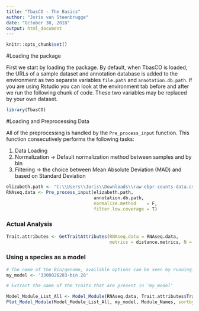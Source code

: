 ---
title: "TbasCO - The Basics"
author: "Joris van Steenbrugge"
date: "October 30, 2018"
output: html_document
---

```{r setup, include=FALSE}
knitr::opts_chunk$set()
```

#Loading the package

First we start by loading the package. By default, when TbasCO is loaded, the URLs of a sample dataset and annotation database is added to the environment as two separate variables `file.path` and `annotation.db.path`. If you are using Rstudio you can look at the environment tab before and after we run the following chunk of code. These two variables may be replaced by your own dataset.

```{r}
library(TbasCO)
```


#Loading and Preprocessing Data


All of the preprocessing is handled by the `Pre_process_input` function.
This function consecutively performs the following tasks:

1. Data Loading
2. Normalization -> Default normalization method between samples and by bin
3. Filtering -> the choice between Mean Absolute Deviation (MAD) and based on Standard Deviation

```{r}
elizabeth.path <- "C:\\Users\\Joris\\Downloads\\raw-ebpr-counts-data.csv" # your path here :)
RNAseq.data <- Pre_process_input(elizabeth.path,
                                 annotation.db.path,
                                 normalize.method    = F,
                                 filter.low.coverage = T)
```


### Actual Analysis
```{r Main Analysis, message=FALSE, warning=FALSE, include=FALSE, results=}
Trait.attributes <- GetTraitAttributes(RNAseq.data = RNAseq.data,
                                       metrics = distance.metrics, N = 10000, p = 3 )

```


### Using a species as a model
```{r}
# The name of the Bin/genome, available options can be seen by running: RNAseq.data$features$bins
my_model <- '3300026283-bin.28'

# Extract the name of the traits that are present in 'my_model'

Model_Module_List_All <- Model_Module(RNAseq.data, Trait.attributes$Traitattributes, my_model, bkgd.traits = Trait.attributes$`Random backgrounds Traits`)
Plot_Model_Module(Model_Module_List_All, my_model, Module_Names, sortbygenome = "3300026302-bin.62")

```
